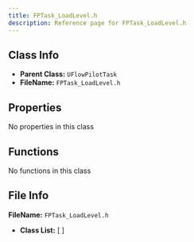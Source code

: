 ```yaml
---
title: FPTask_LoadLevel.h
description: Reference page for FPTask_LoadLevel.h
---
```


## Class Info
- __Parent Class:__ `UFlowPilotTask`
- __FileName:__ `FPTask_LoadLevel.h`

## Properties

No properties in this class

## Functions

No functions in this class

## File Info

__FileName:__ `FPTask_LoadLevel.h`
- __Class List:__ 
[  ]
